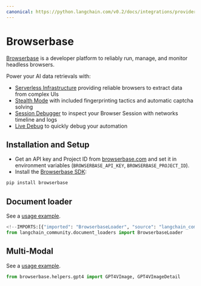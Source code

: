 ```yaml
---
canonical: https://python.langchain.com/v0.2/docs/integrations/providers/browserbase/
---
```


# Browserbase

[Browserbase](https://browserbase.com) is a developer platform to reliably run, manage, and monitor headless browsers.

Power your AI data retrievals with:
- [Serverless Infrastructure](https://docs.browserbase.com/under-the-hood) providing reliable browsers to extract data from complex UIs
- [Stealth Mode](https://docs.browserbase.com/features/stealth-mode) with included fingerprinting tactics and automatic captcha solving
- [Session Debugger](https://docs.browserbase.com/features/sessions) to inspect your Browser Session with networks timeline and logs
- [Live Debug](https://docs.browserbase.com/guides/session-debug-connection/browser-remote-control) to quickly debug your automation

## Installation and Setup

- Get an API key and Project ID from [browserbase.com](https://browserbase.com) and set it in environment variables (`BROWSERBASE_API_KEY`, `BROWSERBASE_PROJECT_ID`).
- Install the [Browserbase SDK](http://github.com/browserbase/python-sdk):

```python
pip install browserbase
```

## Document loader

See a [usage example](/docs/integrations/document_loaders/browserbase).

```python
<!--IMPORTS:[{"imported": "BrowserbaseLoader", "source": "langchain_community.document_loaders", "docs": "https://api.python.langchain.com/en/latest/document_loaders/langchain_community.document_loaders.browserbase.BrowserbaseLoader.html", "title": "Browserbase"}]-->
from langchain_community.document_loaders import BrowserbaseLoader
```

## Multi-Modal

See a [usage example](/docs/integrations/document_loaders/browserbase).

```python
from browserbase.helpers.gpt4 import GPT4VImage, GPT4VImageDetail
```